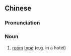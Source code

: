 ==Chinese==
{{zh-forms}}

===Pronunciation===
{{zh-pron
|m=fángxíng
|cat=n
}}

===Noun===
{{zh-noun}}

# [[room]] [[type]] (e.g. in a hotel)